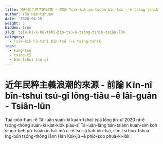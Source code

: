 ```yaml
---
title: 積極保全民主的政策 – 前論 Tsik-ki̍k pó-tsuân bîn-tsú --ê tsìng-tshik – Tsiân-lūn
author: Tōo Him-tshuan
date: '2020-04-15'
weight: 5
hidden: true
slug: tsik-ki-k-hû-tshî-bîn-tsú-ê-tsìng-tshik-tsiân-lūn
category:
  - Tsik-ki̍k hû-tshî bîn-tsú --ê tsìng-tshik
tags:
  - king-tsè
  - tsìng-tī
  - bîn-tshuì tsú-gī
---
```


# 近年民粹主義浪潮的來源 - 前論 Kīn-nî bîn-tshuì tsú-gī lōng-tiâu --ê lâi-guân - Tsiân-lūn
Tuā-pōo-hun --ê Tâi-uân suán-kí kuan-tshat-tsiá lóng jīn-uî 2020 nî--ê tsóng-thóng suán-kí kiat-kio̍k piáu-sī Tâi-uân-lâng tsin-tsiànn kuan-sim koh siūnn-beh pó-tsuân in tsit-má ū --ê tsū-iû kah bîn-tsú, sīm-tsì hōo Tshuà Ing-bûn tsóng-thóng iânn Hân Kok-jû --ê phiò-sòo phuà-kì-lo̍k. 

